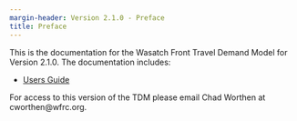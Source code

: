 ```yaml
---
margin-header: Version 2.1.0 - Preface
title: Preface
---
```


This is the documentation for the Wasatch Front Travel Demand Model for Version 2.1.0. The documentation includes:

 - [Users Guide](downloads.qmd)

For access to this version of the TDM please email Chad Worthen at cworthen@wfrc.org.
